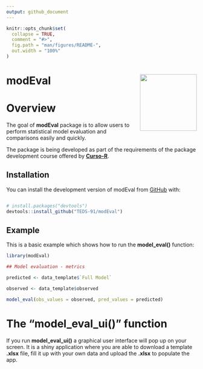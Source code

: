```yaml
---
output: github_document
---
```


<!-- README.md is generated from README.Rmd. Please edit that file -->

```r
knitr::opts_chunk$set(
  collapse = TRUE,
  comment = "#>",
  fig.path = "man/figures/README-",
  out.width = "100%"
)
```


# modEval <img src="man/figures/logo.png" align ="right" width="150" />

# Overview

<!-- badges: start -->
<!-- badges: end -->

The goal of __modEval__ package is to allow users to perform statistical model evaluation and comparisons easily and quickly.  

The package is being developed as part of the requirements of the package development course offered by [__Curso-R__](https://curso-r.com/).

## Installation

You can install the development version of modEval from [GitHub](https://github.com/) with:

``` r

# install.packages("devtools")
devtools::install_github("TEDS-91/modEval")

```

## Example

This is a basic example which shows how to run the __model_eval()__ function:

```r

library(modEval)

## Model evaluation - metrics

predicted <- data_template$`Full Model`

observed <- data_template$observed

model_eval(obs_values = observed, pred_values = predicted)

```

# The "model_eval_ui()" function

If you run __model_eval_ui()__ a graphical user interface will pop up on your screen. It is a shiny application where you are able to download a template __.xlsx__ file, fill it up with your own data and upload the __.xlsx__ to populate the app. 
